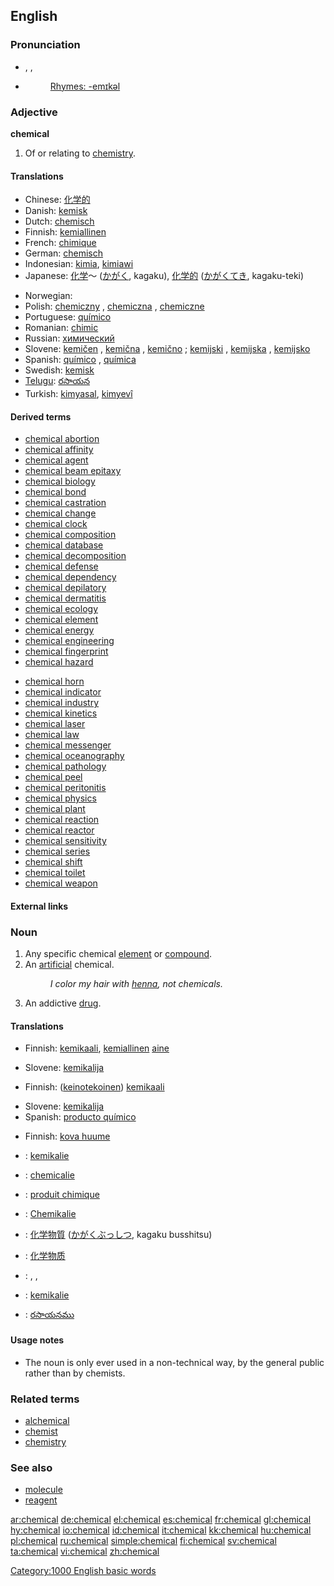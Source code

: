 ==English==

===Pronunciation===
*{{AHD|kĕm'ĭk-əl}}, {{IPA|/ˈkemɪkəl/}}, {{SAMPA|/"kemIk@l/}}
*{{audio|en-us-chemical.ogg|Audio (US)}}
*: [[Rhymes:English:-emɪkəl|Rhymes: -emɪkəl]]

===Adjective===
'''chemical''' {{notcomp}}

# Of or relating to [[chemistry]].

====Translations====
{{trans-top|relating to chemistry}}
*Chinese: [[化学的]]
*Danish: [[kemisk]]
*Dutch: [[chemisch]]
*Finnish: [[kemiallinen]]
*French: [[chimique]]
*German: [[chemisch]]
*Indonesian: [[kimia]], [[kimiawi]]
*Japanese: [[化学]]～ ([[かがく]], kagaku), [[化学的]] ([[かがく]]てき, kagaku-teki)
{{trans-mid}}
*Norwegian: {{t-|no|kjemisk}}
*Polish: [[chemiczny]] {{m}}, [[chemiczna]] {{f}}, [[chemiczne]] {{n}}
*Portuguese: [[químico]]
*Romanian: [[chimic]]
*Russian: [[химический]]
*Slovene: [[kemičen]] {{m}}, [[kemična]] {{f}}, [[kemično]] {{n}}; [[kemijski]] {{m}}, [[kemijska]] {{f}}, [[kemijsko]] {{n}}
*Spanish: [[químico]] {{m}} , [[química]] {{f}}
*Swedish: [[kemisk]]
*[[Telugu]]: [[రసాయన]]
*Turkish: [[kimyasal]], [[kimyevî]]
{{trans-bottom}}

====Derived terms====
{{top2}}
*[[chemical abortion]]
*[[chemical affinity]]
*[[chemical agent]]
*[[chemical beam epitaxy]]
*[[chemical biology]]
*[[chemical bond]]
*[[chemical castration]]
*[[chemical change]]
*[[chemical clock]]
*[[chemical composition]]
*[[chemical database]]
*[[chemical decomposition]]
*[[chemical defense]]
*[[chemical dependency]]
*[[chemical depilatory]]
*[[chemical dermatitis]]
*[[chemical ecology]]
*[[chemical element]]
*[[chemical energy]]
*[[chemical engineering]]
*[[chemical fingerprint]]
*[[chemical hazard]]
{{mid2}}
*[[chemical horn]]
*[[chemical indicator]]
*[[chemical industry]]
*[[chemical kinetics]]
*[[chemical laser]]
*[[chemical law]]
*[[chemical messenger]]
*[[chemical oceanography]]
*[[chemical pathology]]
*[[chemical peel]]
*[[chemical peritonitis]]
*[[chemical physics]]
*[[chemical plant]]
*[[chemical reaction]]
*[[chemical reactor]]
*[[chemical sensitivity]]
*[[chemical series]]
*[[chemical shift]]
*[[chemical toilet]]
*[[chemical weapon]]
{{bottom}}

====External links====
{{pedialite|Chemistry}}

===Noun===
{{en-noun}}

# Any specific chemical [[element]] or [[compound]].
# An [[artificial]] chemical.
#: ''I color my hair with [[henna]], not chemicals.''
# An addictive [[drug]].

====Translations====
{{trans-top|any specific chemical element or compound}}
*Finnish: [[kemikaali]], [[kemiallinen]] [[aine]]
{{trans-mid}}
*Slovene: [[kemikalija]] {{f}}
{{trans-bottom}}

{{trans-top|an artificial chemical}}
*Finnish: ([[keinotekoinen]]) [[kemikaali]]
{{trans-mid}}
*Slovene: [[kemikalija]] {{f}}
*Spanish: [[producto químico]] {{m}}
{{trans-bottom}}

{{trans-top|an addictive drug}}
*Finnish: [[kova huume]]
{{trans-mid}}
{{trans-bottom}}

{{checktrans-top}}
*{{ttbc|Danish}}: [[kemikalie]] {{n}}
*{{ttbc|Dutch}}: [[chemicalie]] {{f}}
*{{ttbc|French}}: [[produit chimique]] {{m}}
*{{ttbc|German}}: [[Chemikalie]] {{f}}
{{checktrans-mid}}
*{{ttbc|Japanese}}: [[化学物質]] ([[かがくぶっしつ]], kagaku busshitsu)
*{{ttbc|Mandarin Chinese}}: [[化学物质]]
*{{ttbc|Norwegian}}: {{t|no|kjemikal|n}}, {{t|no|kjemikalie|m}}, {{t|no|kjemikalium|n}}
*{{ttbc|Swedish}}: [[kemikalie]]
*{{ttbc|Telugu}}: [[రసాయనము]]
{{checktrans-bottom}}

====Usage notes====
*The noun is only ever used in a non-technical way, by the general public rather than by chemists.

===Related terms===
*[[alchemical]]
*[[chemist]]
*[[chemistry]]

===See also===
*[[molecule]]
*[[reagent]]

[[Category:1000 English basic words]]

[[ar:chemical]]
[[de:chemical]]
[[el:chemical]]
[[es:chemical]]
[[fr:chemical]]
[[gl:chemical]]
[[hy:chemical]]
[[io:chemical]]
[[id:chemical]]
[[it:chemical]]
[[kk:chemical]]
[[hu:chemical]]
[[pl:chemical]]
[[ru:chemical]]
[[simple:chemical]]
[[fi:chemical]]
[[sv:chemical]]
[[ta:chemical]]
[[vi:chemical]]
[[zh:chemical]]